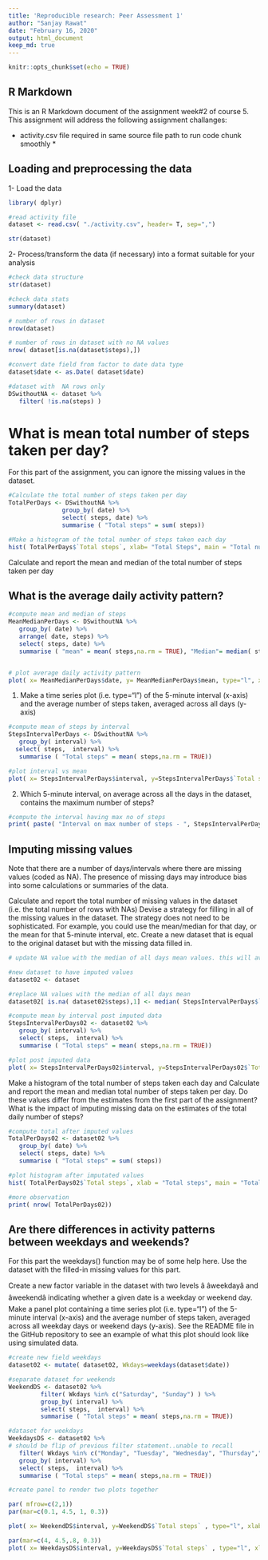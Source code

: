```yaml
---
title: 'Reproducible research: Peer Assessment 1'
author: "Sanjay Rawat"
date: "February 16, 2020"
output: html_document
keep_md: true
---
```



```r
knitr::opts_chunk$set(echo = TRUE)
```

## R Markdown

This is an R Markdown document of the assignment week#2 of course 5. This assignment will address the following assignment challanges:


* activity.csv file required in same source file path to run code chunk smoothly *

## Loading and preprocessing the data

1- Load the data 

```r
library( dplyr)

#read activity file
dataset <- read.csv( "./activity.csv", header= T, sep=",")

str(dataset)


```

2-  Process/transform the data (if necessary) into a format suitable for your analysis

```r

#check data structure
str(dataset)

#check data stats
summary(dataset)

# number of rows in dataset
nrow(dataset)

# number of rows in dataset with no NA values
nrow( dataset[is.na(dataset$steps),])

#convert date field from factor to date data type
dataset$date <- as.Date( dataset$date)

#dataset with  NA rows only
DSwithoutNA <- dataset %>%
   filter( !is.na(steps) )

```

# What is mean total number of steps taken per day?
For this part of the assignment, you can ignore the missing values in the dataset.


```r

#Calculate the total number of steps taken per day
TotalPerDays <- DSwithoutNA %>%
               group_by( date) %>%
               select( steps, date) %>%
               summarise ( "Total steps" = sum( steps))

#Make a histogram of the total number of steps taken each day
hist( TotalPerDays$`Total steps`, xlab= "Total Steps", main = "Total number of steps")

```


Calculate and report the mean and median of the total number of steps taken per day

## What is the average daily activity pattern?

```r
#compute mean and median of steps
MeanMedianPerDays <- DSwithoutNA %>%
   group_by( date) %>%
   arrange( date, steps) %>%
   select( steps, date) %>%
   summarise ( "mean" = mean( steps,na.rm = TRUE), "Median"= median( steps, na.rm = TRUE))


# plot average daily activity pattern
plot( x= MeanMedianPerDays$date, y= MeanMedianPerDays$mean, type="l", xlab = "Date", ylab = "Average step", main = "Average daily activity pattern")

```


1. Make a time series plot (i.e. \color{red}{\verb|type = "l"|}type="l") of the 5-minute interval (x-axis) and the average number of steps taken, averaged across all days (y-axis)



```r
#compute mean of steps by interval
StepsIntervalPerDays <- DSwithoutNA %>%
   group_by( interval) %>%
  select( steps,  interval) %>%
   summarise ( "Total steps" = mean( steps,na.rm = TRUE))

#plot interval vs mean
plot( x= StepsIntervalPerDays$interval, y=StepsIntervalPerDays$`Total steps`, type="l", xlab = "5-minute interval", ylab = "Average across all days", main = "Average daily activity pattern")

```

2. Which 5-minute interval, on average across all the days in the dataset, contains the maximum number of steps?
```r

#compute the interval having max no of steps
print( paste( "Interval on max number of steps - ", StepsIntervalPerDays[ StepsIntervalPerDays$`Total steps`== max( StepsIntervalPerDays$`Total steps`), 1]) , sep="")

```


## Imputing missing values

Note that there are a number of days/intervals where there are missing values (coded as \color{red}{\verb|NA|}NA). The presence of missing days may introduce bias into some calculations or summaries of the data.

Calculate and report the total number of missing values in the dataset (i.e. the total number of rows with \color{red}{\verb|NA|}NAs)
Devise a strategy for filling in all of the missing values in the dataset. The strategy does not need to be sophisticated. For example, you could use the mean/median for that day, or the mean for that 5-minute interval, etc.
Create a new dataset that is equal to the original dataset but with the missing data filled in.


```r
# update NA value with the median of all days mean values. this will avoid any spikes or outliares

#new dataset to have imputed values
dataset02 <- dataset

#replace NA values with the median of all days mean
dataset02[ is.na( dataset02$steps),1] <- median( StepsIntervalPerDays$`Total steps`)

```

```r

#compute mean by interval post imputed data
StepsIntervalPerDays02 <- dataset02 %>%
   group_by( interval) %>%
   select( steps,  interval) %>%
   summarise ( "Total steps" = mean( steps,na.rm = TRUE))

#plot post imputed data
plot( x= StepsIntervalPerDays02$interval, y=StepsIntervalPerDays02$`Total steps`, type="l", xlab="5-minute interval", ylab= "Averange across all days", main="Average daily activity pattern #2")

```

Make a histogram of the total number of steps taken each day and Calculate and report the mean and median total number of steps taken per day. Do these values differ from the estimates from the first part of the assignment? What is the impact of imputing missing data on the estimates of the total daily number of steps?

```r

#compute total after imputed values
TotalPerDays02 <- dataset02 %>%
   group_by( date) %>%
   select( steps, date) %>%
   summarise ( "Total steps" = sum( steps))

#plot histogram after imputated values
hist( TotalPerDays02$`Total steps`, xlab = "Total steps", main = "Total number of steps")

#more observation 
print( nrow( TotalPerDays02))
```



## Are there differences in activity patterns between weekdays and weekends?

For this part the \color{red}{\verb|weekdays()|}weekdays() function may be of some help here. Use the dataset with the filled-in missing values for this part.

Create a new factor variable in the dataset with two levels â âweekdayâ and âweekendâ indicating whether a given date is a weekday or weekend day.
Make a panel plot containing a time series plot (i.e. \color{red}{\verb|type = "l"|}type="l") of the 5-minute interval (x-axis) and the average number of steps taken, averaged across all weekday days or weekend days (y-axis). See the README file in the GitHub repository to see an example of what this plot should look like using simulated data.


```r

#create new field weekdays
dataset02 <- mutate( dataset02, Wkdays=weekdays(dataset$date))

#separate dataset for weekends
WeekendDS <- dataset02 %>%
         filter( Wkdays %in% c("Saturday", "Sunday") ) %>%
         group_by( interval) %>%
         select( steps,  interval) %>%
         summarise ( "Total steps" = mean( steps,na.rm = TRUE))

#dataset for weekdays
WeekdaysDS <- dataset02 %>%
# should be flip of previous filter statement..unable to recall
   filter( Wkdays %in% c("Monday", "Tuesday", "Wednesday", "Thursday","Friday") ) %>%
   group_by( interval) %>%
   select( steps,  interval) %>%
   summarise ( "Total steps" = mean( steps,na.rm = TRUE))

#create panel to render two plots together

par( mfrow=c(2,1))
par(mar=c(0.1, 4.5, 1, 0.3))

plot( x= WeekendDS$interval, y=WeekendDS$`Total steps` , type="l", xlab= "", ylab="", main = "weekend",cex.axis=0.1, tck=-.005)

par(mar=c(4, 4.5,.8, 0.3))
plot( x= WeekdaysDS$interval, y=WeekdaysDS$`Total steps` , type="l", xlab= "Interval", ylab="Number of steps", main = "weekdays",cex.axis=0.8, tck=-.05)

```
